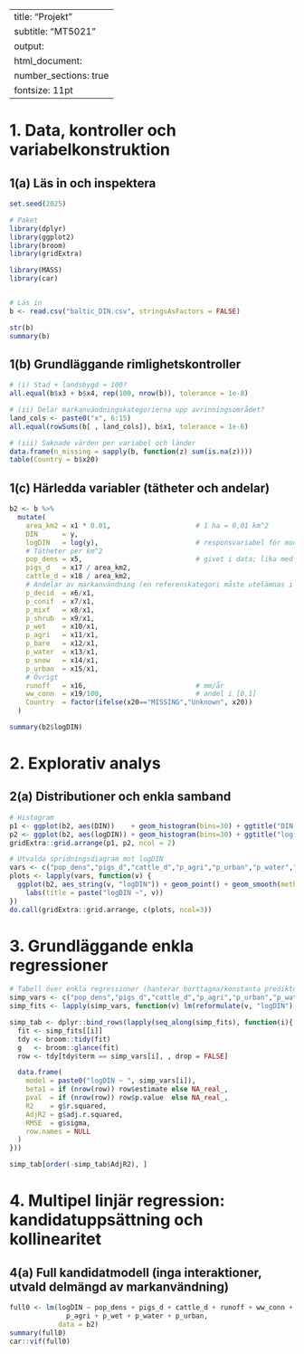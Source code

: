 
---
title: "Projekt"
subtitle: "MT5021"
output:
  html_document:
    number_sections: true
fontsize: 11pt
---


# 1. Data, kontroller och variabelkonstruktion

## 1(a) Läs in och inspektera

```r
set.seed(2025)

# Paket 
library(dplyr)
library(ggplot2)
library(broom)
library(gridExtra)

library(MASS)
library(car)


# Läs in
b <- read.csv("baltic_DIN.csv", stringsAsFactors = FALSE)

str(b)
summary(b)
```


## 1(b) Grundläggande rimlighetskontroller

```r
# (i) Stad + landsbygd ≈ 100?
all.equal(b$x3 + b$x4, rep(100, nrow(b)), tolerance = 1e-8)

# (ii) Delar markanvändningskategorierna upp avrinningsområdet?
land_cols <- paste0("x", 6:15)
all.equal(rowSums(b[ , land_cols]), b$x1, tolerance = 1e-6)

# (iii) Saknade värden per variabel och länder
data.frame(n_missing = sapply(b, function(z) sum(is.na(z))))
table(Country = b$x20)
```


## 1(c) Härledda variabler (tätheter och andelar)

```r
b2 <- b %>%
  mutate(
    area_km2 = x1 * 0.01,                     # 1 ha = 0,01 km^2
    DIN      = y,
    logDIN   = log(y),                        # responsvariabel för modellering
    # Tätheter per km^2
    pop_dens = x5,                            # givet i data; lika med x2/area_km2
    pigs_d   = x17 / area_km2,
    cattle_d = x18 / area_km2,
    # Andelar av markanvändning (en referenskategori måste utelämnas i modeller)
    p_decid  = x6/x1,
    p_conif  = x7/x1,
    p_mixf   = x8/x1,
    p_shrub  = x9/x1,
    p_wet    = x10/x1,
    p_agri   = x11/x1,
    p_bare   = x12/x1,
    p_water  = x13/x1,
    p_snow   = x14/x1,
    p_urban  = x15/x1,
    # Övrigt
    runoff   = x16,                           # mm/år
    ww_conn  = x19/100,                       # andel i [0,1]
    Country  = factor(ifelse(x20=="MISSING","Unknown", x20))
  )

summary(b2$logDIN)
```

# 2. Explorativ analys

## 2(a) Distributioner och enkla samband

```r
# Histogram
p1 <- ggplot(b2, aes(DIN))    + geom_histogram(bins=30) + ggtitle("DIN (kg)")
p2 <- ggplot(b2, aes(logDIN)) + geom_histogram(bins=30) + ggtitle("log(DIN)")
gridExtra::grid.arrange(p1, p2, ncol = 2)

# Utvalda spridningsdiagram mot logDIN
vars <- c("pop_dens","pigs_d","cattle_d","p_agri","p_urban","p_water","p_wet","runoff","ww_conn")
plots <- lapply(vars, function(v) {
  ggplot(b2, aes_string(v, "logDIN")) + geom_point() + geom_smooth(method="lm", se=FALSE) +
    labs(title = paste("logDIN ~", v))
})
do.call(gridExtra::grid.arrange, c(plots, ncol=3))
```

# 3. Grundläggande enkla regressioner

```r
# Tabell över enkla regressioner (hanterar borttagna/konstanta prediktorer)
simp_vars <- c("pop_dens","pigs_d","cattle_d","p_agri","p_urban","p_water","p_wet","runoff","ww_conn")
simp_fits <- lapply(simp_vars, function(v) lm(reformulate(v, "logDIN"), data = b2))

simp_tab <- dplyr::bind_rows(lapply(seq_along(simp_fits), function(i){
  fit <- simp_fits[[i]]
  tdy <- broom::tidy(fit)
  g   <- broom::glance(fit)
  row <- tdy[tdy$term == simp_vars[i], , drop = FALSE]

  data.frame(
    model = paste0("logDIN ~ ", simp_vars[i]),
    beta1 = if (nrow(row)) row$estimate else NA_real_,
    pval  = if (nrow(row)) row$p.value  else NA_real_,
    R2    = g$r.squared,
    AdjR2 = g$adj.r.squared,
    RMSE  = g$sigma,
    row.names = NULL
  )
}))

simp_tab[order(-simp_tab$AdjR2), ]

```

# 4. Multipel linjär regression: kandidatuppsättning och kollinearitet

## 4(a) Full kandidatmodell (inga interaktioner, utvald delmängd av markanvändning)

```r
full0 <- lm(logDIN ~ pop_dens + pigs_d + cattle_d + runoff + ww_conn +
              p_agri + p_wet + p_water + p_urban,
            data = b2)
summary(full0)
car::vif(full0)
```

